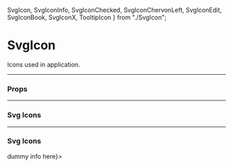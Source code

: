   SvgIcon,
  SvgIconInfo,
  SvgIconChecked,
  SvgIconChervonLeft,
  SvgIconEdit,
  SvgIconBook,
  SvgIconX,
  TooltipIcon
} from "./SvgIcon";

<Meta title="UI/Icon" component={SvgIcon} />

# SvgIcon

Icons used in application.

---

### Props

<Props of={SvgIcon} />

---

### Svg Icons

<Preview>
  <Story name="Info">
    <SvgIcon cssClass="feather-info">
      <SvgIconInfo />
    </SvgIcon>
  </Story>
  <Story name="Checked">
    <SvgIcon cssClass="feather-check">
      <SvgIconChecked />
    </SvgIcon>
  </Story>
  <Story name="Chevron Left">
    <SvgIcon cssClass="feather-chevron-left">
      <SvgIconChervonLeft />
    </SvgIcon>
  </Story>
  <Story name="Edit">
    <SvgIcon cssClass="feather-edit-3">
      <SvgIconEdit />
    </SvgIcon>
  </Story>
  <Story name="Book">
    <SvgIcon cssClass="feather-book">
      <SvgIconBook />
    </SvgIcon>
  </Story>
  <Story name="X">
    <SvgIcon cssClass="feather-x">
      <SvgIconX />
    </SvgIcon>
  </Story>
</Preview>

---

### Svg Icons

<Preview>
  <Story name="TooltipIcon">
    <TooltipIcon cssClass="feather-info" content={<>dummy info here</>}>
      <SvgIconInfo />
    </TooltipIcon>
  </Story>
</Preview>
